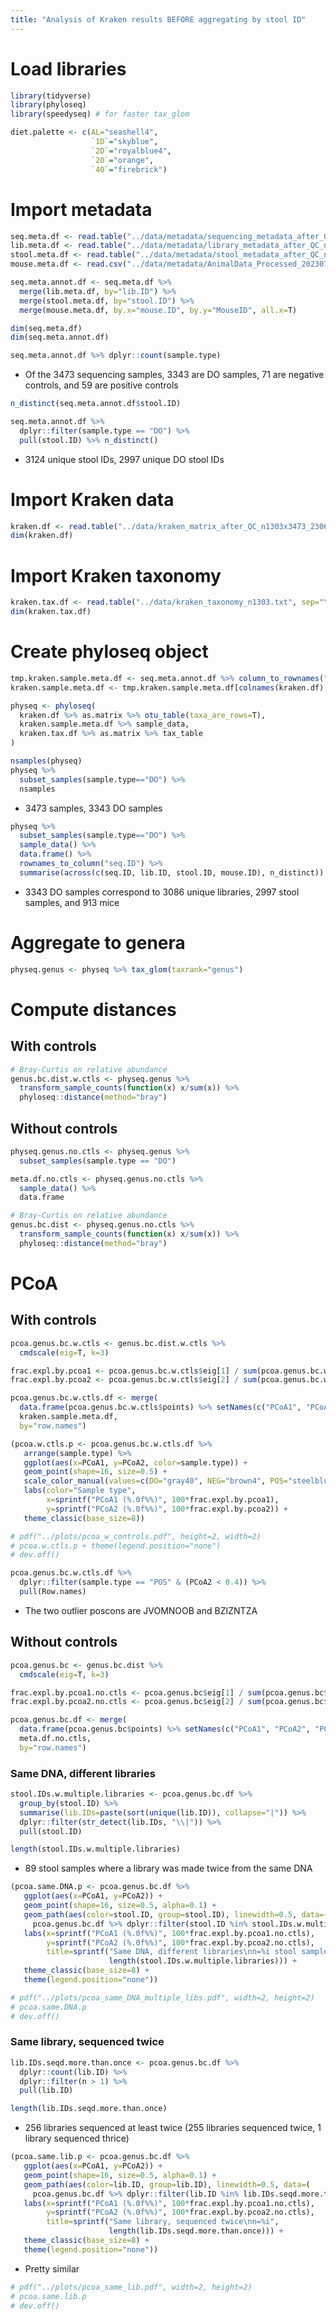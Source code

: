 ```yaml
---
title: "Analysis of Kraken results BEFORE aggregating by stool ID"
---
```


# Load libraries

```r
library(tidyverse)
library(phyloseq)
library(speedyseq) # for faster tax_glom

diet.palette <- c(AL="seashell4",
                  `1D`="skyblue",
                  `2D`="royalblue4",
                  `20`="orange",
                  `40`="firebrick")
```

# Import metadata

```r
seq.meta.df <- read.table("../data/metadata/sequencing_metadata_after_QC_n3473_230620.txt", sep="\t", header=T)
lib.meta.df <- read.table("../data/metadata/library_metadata_after_QC_n3213_230620.txt", sep="\t", header=T)
stool.meta.df <- read.table("../data/metadata/stool_metadata_after_QC_n3124_230620.txt", sep="\t", header=T)
mouse.meta.df <- read.csv("../data/metadata/AnimalData_Processed_20230712.csv")
```

```r
seq.meta.annot.df <- seq.meta.df %>%
  merge(lib.meta.df, by="lib.ID") %>%
  merge(stool.meta.df, by="stool.ID") %>% 
  merge(mouse.meta.df, by.x="mouse.ID", by.y="MouseID", all.x=T)

dim(seq.meta.df)
dim(seq.meta.annot.df)
```

```r
seq.meta.annot.df %>% dplyr::count(sample.type)
```

* Of the 3473 sequencing samples, 3343 are DO samples, 71 are negative controls, and 59 are positive controls

```r
n_distinct(seq.meta.annot.df$stool.ID)

seq.meta.annot.df %>% 
  dplyr::filter(sample.type == "DO") %>% 
  pull(stool.ID) %>% n_distinct()
```

* 3124 unique stool IDs, 2997 unique DO stool IDs

# Import Kraken data

```r
kraken.df <- read.table("../data/kraken_matrix_after_QC_n1303x3473_230620.txt", sep="\t", header=T, row.names=1)
dim(kraken.df)
```

# Import Kraken taxonomy

```r
kraken.tax.df <- read.table("../data/kraken_taxonomy_n1303.txt", sep="\t", header=T, quote="", row.names=1)
dim(kraken.tax.df)
```

# Create phyloseq object

```r
tmp.kraken.sample.meta.df <- seq.meta.annot.df %>% column_to_rownames("seq.ID")
kraken.sample.meta.df <- tmp.kraken.sample.meta.df[colnames(kraken.df), ]

physeq <- phyloseq(
  kraken.df %>% as.matrix %>% otu_table(taxa_are_rows=T),
  kraken.sample.meta.df %>% sample_data,
  kraken.tax.df %>% as.matrix %>% tax_table
)
```

```r
nsamples(physeq)
physeq %>% 
  subset_samples(sample.type=="DO") %>% 
  nsamples
```

* 3473 samples, 3343 DO samples

```r
physeq %>% 
  subset_samples(sample.type=="DO") %>%
  sample_data() %>% 
  data.frame() %>% 
  rownames_to_column("seq.ID") %>% 
  summarise(across(c(seq.ID, lib.ID, stool.ID, mouse.ID), n_distinct))
```
* 3343 DO samples correspond to 3086 unique libraries, 2997 stool samples, and 913 mice

# Aggregate to genera

```r
physeq.genus <- physeq %>% tax_glom(taxrank="genus")
```

# Compute distances

## With controls

```r
# Bray-Curtis on relative abundance
genus.bc.dist.w.ctls <- physeq.genus %>%
  transform_sample_counts(function(x) x/sum(x)) %>%
  phyloseq::distance(method="bray")
```

## Without controls

```r
physeq.genus.no.ctls <- physeq.genus %>%
  subset_samples(sample.type == "DO")

meta.df.no.ctls <- physeq.genus.no.ctls %>% 
  sample_data() %>% 
  data.frame

# Bray-Curtis on relative abundance
genus.bc.dist <- physeq.genus.no.ctls %>%
  transform_sample_counts(function(x) x/sum(x)) %>%
  phyloseq::distance(method="bray")
```

# PCoA

## With controls

```r
pcoa.genus.bc.w.ctls <- genus.bc.dist.w.ctls %>% 
  cmdscale(eig=T, k=3)

frac.expl.by.pcoa1 <- pcoa.genus.bc.w.ctls$eig[1] / sum(pcoa.genus.bc.w.ctls$eig)
frac.expl.by.pcoa2 <- pcoa.genus.bc.w.ctls$eig[2] / sum(pcoa.genus.bc.w.ctls$eig)

pcoa.genus.bc.w.ctls.df <- merge(
  data.frame(pcoa.genus.bc.w.ctls$points) %>% setNames(c("PCoA1", "PCoA2", "PCoA3")),
  kraken.sample.meta.df,
  by="row.names")
```

```r
(pcoa.w.ctls.p <- pcoa.genus.bc.w.ctls.df %>% 
   arrange(sample.type) %>% 
   ggplot(aes(x=PCoA1, y=PCoA2, color=sample.type)) +
   geom_point(shape=16, size=0.5) +
   scale_color_manual(values=c(DO="gray40", NEG="brown4", POS="steelblue")) +
   labs(color="Sample type",
        x=sprintf("PCoA1 (%.0f%%)", 100*frac.expl.by.pcoa1),
        y=sprintf("PCoA2 (%.0f%%)", 100*frac.expl.by.pcoa2)) +
   theme_classic(base_size=8))
```

```r
# pdf("../plots/pcoa_w_controls.pdf", height=2, width=2)
# pcoa.w.ctls.p + theme(legend.position="none")
# dev.off()
```

```r
pcoa.genus.bc.w.ctls.df %>% 
  dplyr::filter(sample.type == "POS" & (PCoA2 < 0.4)) %>%
  pull(Row.names)
```

* The two outlier poscons are JVOMNOOB and BZIZNTZA

## Without controls

```r
pcoa.genus.bc <- genus.bc.dist %>% 
  cmdscale(eig=T, k=3)

frac.expl.by.pcoa1.no.ctls <- pcoa.genus.bc$eig[1] / sum(pcoa.genus.bc$eig)
frac.expl.by.pcoa2.no.ctls <- pcoa.genus.bc$eig[2] / sum(pcoa.genus.bc$eig)

pcoa.genus.bc.df <- merge(
  data.frame(pcoa.genus.bc$points) %>% setNames(c("PCoA1", "PCoA2", "PCoA3")),
  meta.df.no.ctls,
  by="row.names")
```

### Same DNA, different libraries

```r
stool.IDs.w.multiple.libraries <- pcoa.genus.bc.df %>% 
  group_by(stool.ID) %>% 
  summarise(lib.IDs=paste(sort(unique(lib.ID)), collapse="|")) %>%
  dplyr::filter(str_detect(lib.IDs, "\\|")) %>% 
  pull(stool.ID)

length(stool.IDs.w.multiple.libraries)
```

* 89 stool samples where a library was made twice from the same DNA

```r
(pcoa.same.DNA.p <- pcoa.genus.bc.df %>% 
   ggplot(aes(x=PCoA1, y=PCoA2)) +
   geom_point(shape=16, size=0.5, alpha=0.1) +
   geom_path(aes(color=stool.ID, group=stool.ID), linewidth=0.5, data=(
     pcoa.genus.bc.df %>% dplyr::filter(stool.ID %in% stool.IDs.w.multiple.libraries))) +
   labs(x=sprintf("PCoA1 (%.0f%%)", 100*frac.expl.by.pcoa1.no.ctls),
        y=sprintf("PCoA2 (%.0f%%)", 100*frac.expl.by.pcoa2.no.ctls),
        title=sprintf("Same DNA, different libraries\nn=%i stool samples",
                      length(stool.IDs.w.multiple.libraries))) +
   theme_classic(base_size=8) +
   theme(legend.position="none"))
```

```r
# pdf("../plots/pcoa_same_DNA_multiple_libs.pdf", width=2, height=2)
# pcoa.same.DNA.p
# dev.off()
```


### Same library, sequenced twice

```r
lib.IDs.seqd.more.than.once <- pcoa.genus.bc.df %>% 
  dplyr::count(lib.ID) %>% 
  dplyr::filter(n > 1) %>% 
  pull(lib.ID)

length(lib.IDs.seqd.more.than.once)
```

* 256 libraries sequenced at least twice (255 libraries sequenced twice, 1 library sequenced thrice)

```r
(pcoa.same.lib.p <- pcoa.genus.bc.df %>% 
   ggplot(aes(x=PCoA1, y=PCoA2)) +
   geom_point(shape=16, size=0.5, alpha=0.1) +
   geom_path(aes(color=lib.ID, group=lib.ID), linewidth=0.5, data=(
     pcoa.genus.bc.df %>% dplyr::filter(lib.ID %in% lib.IDs.seqd.more.than.once))) +
   labs(x=sprintf("PCoA1 (%.0f%%)", 100*frac.expl.by.pcoa1.no.ctls),
        y=sprintf("PCoA2 (%.0f%%)", 100*frac.expl.by.pcoa2.no.ctls),
        title=sprintf("Same library, sequenced twice\nn=%i",
                      length(lib.IDs.seqd.more.than.once))) +
   theme_classic(base_size=8) +
   theme(legend.position="none"))
```

* Pretty similar

```r
# pdf("../plots/pcoa_same_lib.pdf", width=2, height=2)
# pcoa.same.lib.p
# dev.off()
```
